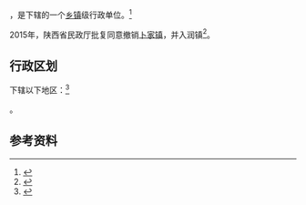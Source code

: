 {{中国乡级行政区|61/04/30/104/000}}

'''{{PAGENAMEBASE}}'''，是{{PRC admin/fullname|61/04/30/104/000|3}}下辖的一个[[乡镇|乡镇]]级行政单位。<ref>{{PRC admin/ref sgc|{{PRC admin/parent|61/04/30/104/000}}}}</ref>

2015年，陕西省民政厅批复同意撤销[[卜家镇|卜家镇]]，并入润镇<ref>{{Cite web |url=http://news.xinhuanet.com/local/2015-06/28/c_127959075.htm |title=陕西省民政厅关于陕西省乡镇行政区划调整的公告 |accessdate=2017-09-13 |archive-date=2017-09-13 |archive-url=https://web.archive.org/web/20170913183916/http://news.xinhuanet.com/local/2015-06/28/c_127959075.htm |dead-url=no }}</ref>。

== 行政区划 ==

{{PAGENAMEBASE}}下辖以下地区：<ref>{{PRC admin/ref sgc|61/04/30/104/000}}</ref>

{{PRC admin/children|61/04/30/104/000}}。

== 参考资料 ==

{{reflist}}

{{行政区划小作品}}
{{PRC admin/navcat|61/04/30/104/000}}